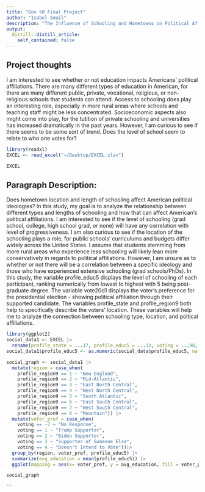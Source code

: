 ```yaml
---
title: "Gov 50 Final Project"
author: "Isabel Smail"
description: "The Influence of Schooling and Hometowns on Political Affiliations"
output:
  distill::distill_article:
    self_contained: false
---
```


 

## Project thoughts
I am interested to see whether or not education impacts Americans' political affiliations. There are many different types of education in American, for there are many different public, private, vocational, religious, or non-religious schools that students can attend. Access to schooling does play an interesting role, especially in more rural areas where schools and teaching staff might be less concentrated. Socioeconomic aspects also might come into play, for the tutition of private schooling and universities has increased dramatically in the past years. However, I am curious to see if there seems to be some sort of trend. Does the level of school seem to relate to who one votes for? 


```r
library(readxl)
EXCEL <- read_excel("~/Desktop/EXCEL.xlsx") 

EXCEL
```

## Paragraph Description: 

Does hometown location and length of schooling affect American political ideologies? In this study, my goal is to analyze the relationship between different types and lengths of schooling and how that can affect American's political affiliations. I am interested to see if the level of schooling (grad school, college, high school grad, or none) will have any correlation with level of progressiveness. I am also curious to see if the location of the schooling plays a role, for public schools' curriculums and budgets differ widely across the United States. I assume that students stemming from more rural areas who experience less schooling will likely lean more conservatively in regards to political affiliations. However, I am unsure as to whether or not there will be a correlation between a specific ideology and those who have experienced extensive schooling (grad schools/PhDs). In this study, the variable profile_educ5 displays the level of schooling of each participant, ranking numerically from lowest to highest with 5 being post-graduate degree. The variable vote20d1 displays the voter's preference for the presidential election - showing political affiliation through their supported candidate. The variables profile_state and profile_region9 both help to specifically describe the voters' location. These variables will help me to analyze the connection between schooling type, location, and poltical affiliations.  

```r
library(ggplot2)
social_data1 <- EXCEL |> 
  rename(profile_state = ...17, profile_educ5 = ...13, voting = ...98, profile_region9 = ...19)  
social_data1$profile_educ5 <- as.numeric(social_data$profile_educ5, na.rm = TRUE) 

social_graph <- social_data1 |> 
  mutate(region = case_when(
    profile_region9 == 1 ~ "New England",
    profile_region9 == 2 ~ "Mid-Atlantic",
    profile_region9 == 3 ~ "East North Central",
    profile_region9 == 4 ~ "West North Central",
    profile_region9 == 5 ~ "South Atlantic",
    profile_region9 == 6 ~ "East South Central",
    profile_region9 == 7 ~ "West South Central",
    profile_region9 == 8 ~ "Mountain")) |> 
  mutate(voter_pref = case_when(
    voting == -7 ~ "No Response",
    voting == 1 ~ "Trump Supporter",
    voting == 2 ~ "Biden Supporter",
    voting == 3 ~ "Supporter of Someone Else",
    voting == 4 ~ "Doesn't Intend to Vote"))|> 
  group_by(region, voter_pref, profile_educ5) |> 
  summarize(avg_education = mean(profile_educ5)) |>
  ggplot(mapping = aes(x= voter_pref, y = avg_education, fill = voter_pref)) + geom_col(binwidth = .00005) + facet_wrap(vars(region)) + labs(x = "Voter Choice for 2020 Election", y = "Average Education", title = "Relationship Between Voter Preference and Average Level of Education")

social_graph

``` 

```



